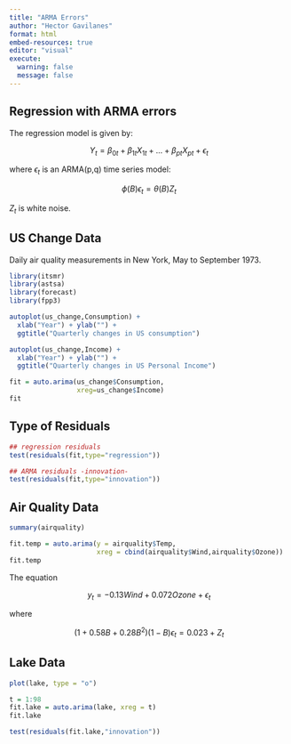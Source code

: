 ```yaml
---
title: "ARMA Errors"
author: "Hector Gavilanes"
format: html
embed-resources: true
editor: "visual"
execute: 
  warning: false
  message: false
---
```


## Regression with ARMA errors

The regression model is given by:

$$
Y_t = \beta_{0t} + \beta_{1t}X_{1t} + ... + \beta_{pt}X_{pt} + \epsilon_t
$$

where $\epsilon_t$ is an ARMA(p,q) time series model:

$$
\phi(B)\epsilon_t = \theta(B)Z_t
$$

$Z_t$ is white noise.

## US Change Data

Daily air quality measurements in New York, May to September 1973.

```r
library(itsmr)
library(astsa)
library(forecast)
library(fpp3)

autoplot(us_change,Consumption) +
  xlab("Year") + ylab("") + 
  ggtitle("Quarterly changes in US consumption")
```

```r
autoplot(us_change,Income) +
  xlab("Year") + ylab("") + 
  ggtitle("Quarterly changes in US Personal Income")
```

```r
fit = auto.arima(us_change$Consumption, 
                 xreg=us_change$Income)
fit
```

## Type of Residuals

```r
## regression residuals
test(residuals(fit,type="regression"))
```

```r
## ARMA residuals -innovation-
test(residuals(fit,type="innovation"))
```

## Air Quality Data

```r
summary(airquality)
```

```r
fit.temp = auto.arima(y = airquality$Temp, 
                      xreg = cbind(airquality$Wind,airquality$Ozone))
fit.temp
```

The equation

$$
y_t = -0.13Wind + 0.072Ozone + \epsilon_t
$$

where

$$
(1+0.58B + 0.28B^2)(1-B)\epsilon_t = 0.023 + Z_t
$$

## Lake Data

```r
plot(lake, type = "o")
```

```r
t = 1:98
fit.lake = auto.arima(lake, xreg = t)
fit.lake
```

```r
test(residuals(fit.lake,"innovation"))
```
